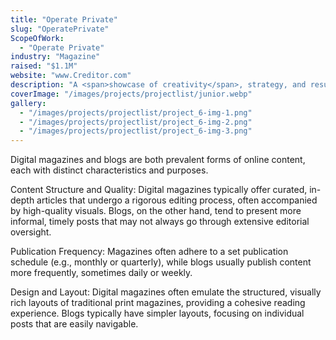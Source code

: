 ```yaml
---
title: "Operate Private"
slug: "OperatePrivate"
ScopeOfWork: 
  - "Operate Private"
industry: "Magazine"
raised: "$1.1M"
website: "www.Creditor.com"
description: "A <span>showcase of creativity</span>, strategy, and results explore the projects that define us."
coverImage: "/images/projects/projectlist/junior.webp"
gallery:
  - "/images/projects/projectlist/project_6-img-1.png"
  - "/images/projects/projectlist/project_6-img-2.png"
  - "/images/projects/projectlist/project_6-img-3.png"
---
```



Digital magazines and blogs are both prevalent forms of online content, each with distinct characteristics and purposes.

Content Structure and Quality: Digital magazines typically offer curated, in-depth articles that undergo a rigorous editing process, often accompanied by high-quality visuals. Blogs, on the other hand, tend to present more informal, timely posts that may not always go through extensive editorial oversight.

Publication Frequency: Magazines often adhere to a set publication schedule (e.g., monthly or quarterly), while blogs usually publish content more frequently, sometimes daily or weekly.

Design and Layout: Digital magazines often emulate the structured, visually rich layouts of traditional print magazines, providing a cohesive reading experience. Blogs typically have simpler layouts, focusing on individual posts that are easily navigable.

